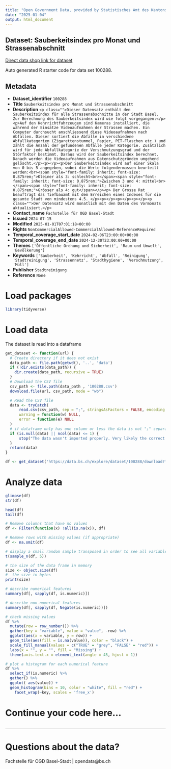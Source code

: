 ```yaml
---
title: "Open Government Data, provided by Statistisches Amt des Kantons Basel-Stadt - Fachstelle OGD"
date: "2025-01-04"
output: html_document
---
```


## Dataset: Sauberkeitsindex pro Monat und Strassenabschnitt

[Direct data shop link for dataset](https://data.bs.ch/explore/dataset/100288)

Auto generated R starter code for data set 100288.

## Metadata

- **Dataset_identifier** `100288`
- **Title** `Sauberkeitsindex pro Monat und Strassenabschnitt`
- **Description** `<p class="">Dieser Datensatz enthält den Sauberkeitsindex für alle Strassenabschnitte in der Stadt Basel. Zur Berechnung des Sauberkeitsindex wird wie folgt vorgegangen:</p><p>Auf den Kehrrichtfahrzeugen sind Kameras installiert, die während der Einsätze Videoaufnahmen der Strassen machen. Ein Computer durchsucht anschliessend diese Videoaufnahmen nach Abfällen. Dieser sortiert die Abfälle in verschiedene Abfallkategorien (Zigarettenstummel, Papier, PET-Flaschen etc.) und zählt die Anzahl der gefundenen Abfälle jeder Kategorie. Zusätzlich wird für jede Abfallkategorie der Verschmutzungsgrad und der Störfaktor bestimmt. Daraus wird der Sauberkeitsindex berechnet. Danach werden die Videoaufnahmen aus Datenschutzgründen umgehend gelöscht.</p><p></p><p>Der Sauberkeitsindex wird auf einer Skala von 0 bis 5 angegeben, wobei die Werte folgendermassen beurteilt werden:<br><span style="font-family: inherit; font-size: 0.875rem;">Kleiner als 3: schlecht<br></span><span style="font-family: inherit; font-size: 0.875rem;">Zwischen 3 und 4: mittel<br></span><span style="font-family: inherit; font-size: 0.875rem;">Grösser als 4: gut</span></p><p>
Der Grosse Rat beauftragt das Tiefbauamt mit dem Erreichen eines Indexes für die gesamte Stadt von mindestens 4.5.
</p><p></p><p></p><p></p><p class="">Der Datensatz wird monatlich mit den Daten des Vormonats aktualisiert.</p>`
- **Contact_name** `Fachstelle für OGD Basel-Stadt`
- **Issued** `2024-07-15`
- **Modified** `2025-01-01T07:01:18+00:00`
- **Rights** `NonCommercialAllowed-CommercialAllowed-ReferenceRequired`
- **Temporal_coverage_start_date** `2024-02-06T23:00:00+00:00`
- **Temporal_coverage_end_date** `2024-12-30T23:00:00+00:00`
- **Themes** `['Öffentliche Ordnung und Sicherheit', 'Raum und Umwelt', 'Bevölkerung']`
- **Keywords** `['Sauberkeit', 'Kehrricht', 'Abfall', 'Reinigung', 'Stadtreinigung', 'Strassennetz', 'Stadthygiene', 'Verschmutzung', 'Müll']`
- **Publisher** `Stadtreinigung`
- **Reference** `None`


# Load packages

```r

library(tidyverse)
```

# Load data

The dataset is read into a dataframe

```r
get_dataset <- function(url) {
  # Create directory if it does not exist
  data_path <- file.path(getwd(), '..', 'data')
  if (!dir.exists(data_path)) {
    dir.create(data_path, recursive = TRUE)
  }
  # Download the CSV file
  csv_path <- file.path(data_path , '100288.csv')
  download.file(url, csv_path, mode = "wb")

  # Read the CSV file
  data <- tryCatch(
      read.csv(csv_path, sep = ";", stringsAsFactors = FALSE, encoding = "UTF-8"),
      warning = function(w) NULL,
      error = function(e) NULL
  )
  # if dataframe only has one column or less the data is not ";" separated
  if (is.null(data) || ncol(data) <= 1) {
      stop("The data wasn't imported properly. Very likely the correct separator couldn't be found.\nPlease check the dataset manually and adjust the code.")
  }
  return(data)
}
```

```r

df <- get_dataset('https://data.bs.ch/explore/dataset/100288/download?format=csv&timezone=Europe%2FZurich')

```

# Analyze data

```r

glimpse(df)
str(df)

head(df)
tail(df)

```

```r
# Remove columns that have no values
df <- Filter(function(x) !all(is.na(x)), df)

# Remove rows with missing values (if appropriate)
df <- na.omit(df)
```

```r
# display a small random sample transposed in order to see all variables
t(sample_n(df, 5))
```

```r
# the size of the data frame in memory
size <- object.size(df)
#  the size in bytes
print(size)
```

```r
# describe numerical features
summary(df[, sapply(df, is.numeric)])
```

```r
# describe non-numerical features
summary(df[, sapply(df, Negate(is.numeric))])
```

```r
# check missing values
df %>%
  mutate(row = row_number()) %>%
  gather(key = "variable", value = "value", -row) %>%
  ggplot(aes(x = variable, y = row)) +
  geom_tile(aes(fill = is.na(value)), color = "black") +
  scale_fill_manual(values = c("TRUE" = "grey", "FALSE" = "red")) +
  labs(x = "", y = "", fill = "Missing") +
  theme(axis.text.x = element_text(angle = 45, hjust = 1))
```

```r
# plot a histogram for each numerical feature
df %>%
  select_if(is.numeric) %>%
  gather() %>%
  ggplot( aes(value)) +
  geom_histogram(bins = 10, color = "white", fill = "red") +
    facet_wrap(~key, scales = 'free_x')
```

# Continue your code here...

```r

```
------------------------------------------------------------------------

# Questions about the data?

Fachstelle für OGD Basel-Stadt | opendata@bs.ch
